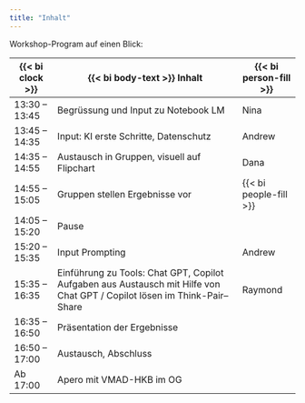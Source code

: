 ```yaml
---
title: "Inhalt"
---
```




Workshop-Program auf einen Blick:


| {{< bi clock >}} | {{< bi body-text >}} Inhalt | {{< bi person-fill >}} |
|-----------------|-------------------------------------------------------------------------|-----------------------|
| 13:30 – 13:45 | Begrüssung und Input zu Notebook LM | Nina |
| 13:45 – 14:35 | Input: KI erste Schritte, Datenschutz | Andrew |
| 14:35 – 14:55 | Austausch in Gruppen, visuell auf Flipchart | Dana |
| 14:55 – 15:05 | Gruppen stellen Ergebnisse vor | {{< bi people-fill >}}  |
| 14:05 – 15:20 | Pause | |
| 15:20 – 15:35 | Input Prompting | Andrew |
| 15:35 – 16:35 | Einführung zu Tools: Chat GPT, Copilot <br> Aufgaben aus Austausch mit Hilfe von Chat GPT / Copilot lösen im Think-Pair–Share | Raymond|
| 16:35 – 16:50 | Präsentation der Ergebnisse | |
| 16:50 – 17:00 | Austausch, Abschluss | |
| Ab 17:00 | Apero mit VMAD-HKB im OG | |



<!-- ::: {.schedule title="Begrüssung und Input zu NotebookLM"}  
{{< bi clock >}} 13:30 – 13:45  
(Nina 15’) 
:::

::: {.schedule title="Input: KI erste Schritte, Datenschutz"}
{{< bi clock >}} 13:45 – 14:35 (Andrew 50’) 
:::

::: {.schedule title="Austausch in Gruppen, visuell auf Flipchart"}
{{< bi clock >}} 14:35 – 14:55 (Dana 20’) 

1. Wo könnte mir KI helfen, wenn es zaubern könnte?
2. Was habe ich für konkrete Aufgaben, die KI für mich lösen dürfte?
:::

::: {.schedule title="Gruppen stellen Ergebnisse vor"}
{{< bi clock >}} 14:55 – 15:05 
(alle 10’) 
:::

::: {.screens-down title="Pause"}
{{< bi clock >}} 14:05 – 15:20 
:::

::: {.schedule title="Input Prompting"}
{{< bi clock >}} 15:20 – 15:35 {{< bi person-fill >}} Andrew 15’
:::

::: {.schedule title="Einführung zu Tools: ChatGPT, Copilot"}
{{< bi clock >}} 15:35 – 16:35 (Raymond 60’) 

- Einführung zu Tools: ChatGPT, Copilot 
- Aufgaben aus Austausch mit Hilfe von Chat GPT / Copilot lösen im Think - Pair – Share
:::

::: {.schedule title="Präsentation der Ergebnisse"}
{{< bi clock >}} 16:35 – 16:50
:::

::: {.reflect title="Austausch, Abschluss"}
{{< bi clock >}} 16:50 – 17:00
:::

::: {.screens-down title="Ab 17:00 Apero mit VMAD-HKB im OG"}
{{< bi clock >}}  Ab 17:00
::: -->